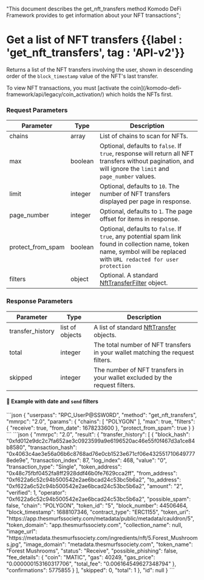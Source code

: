  "This document describes the get_nft_transfers method Komodo DeFi Framework  provides to get information about your NFT transactions";

# Get a list of NFT transfers {{label : 'get_nft_transfers', tag : 'API-v2'}}

Returns a list of the NFT transfers involving the user, shown in descending order of the `block_timestamp` value of the NFT's last transfer.

<Note>
  To view NFT transactions, you must [activate the coin](/komodo-defi-framework/api/legacy/coin_activation/) which holds the NFTs first.
</Note>

### Request Parameters

| Parameter           | Type    | Description                                                                                                                                                             |
| ------------------- | ------- | ----------------------------------------------------------------------------------------------------------------------------------------------------------------------- |
| chains              | array   | List of chains to scan for NFTs.                                                                                                                                        |
| max                 | boolean | Optional, defaults to `false`. If `true`, response will return all NFT transfers without pagination, and will ignore the `limit` and `page_number` values.              |
| limit               | integer | Optional, defaults to `10`. The number of NFT transfers displayed per page in response.                                                                                 |
| page\_number        | integer | Optional, defaults to `1`. The page offset for items in response.                                                                                                       |
| protect\_from\_spam | boolean | Optional, defaults to `false`. If `true`, any potential spam link found in collection name, token name, symbol will be replaced with `URL redacted for user protection` |
| filters             | object  | Optional. A standard [NftTransferFilter](/komodo-defi-framework/api/common_structures/nfts/#nft-transfer-filter) object.                                                |

### Response Parameters

| Parameter         | Type            | Description                                                                                                |
| ----------------- | --------------- | ---------------------------------------------------------------------------------------------------------- |
| transfer\_history | list of objects | A list of standard [NftTransfer](/komodo-defi-framework/api/common_structures/nfts/#nft-transfer) objects. |
| total             | integer         | The total number of NFT transfers in your wallet matching the request filters.                             |
| skipped           | integer         | The number of NFT transfers in your wallet excluded by the request filters.                                |

#### 📌 Example with date and `send` filters

<CodeGroup title="Get a list of NFT transfers" tag="POST" label="get_nft_transfers" mm2MethodDecorate="true">
  ```json
  {
    "userpass": "RPC_UserP@SSW0RD",
    "method": "get_nft_transfers",
    "mmrpc": "2.0",
    "params": {
      "chains": [
        "POLYGON"
      ],
      "max": true,
      "filters": {
        "receive": true,
        "from_date": 1678233600
      },
      "protect_from_spam": true
    }
  }
  ```
</CodeGroup>

<CollapsibleSection expandedText="Hide Response" collapsedText="Show Response">
  ```json
  {
    "mmrpc": "2.0",
    "result": {
      "transfer_history": [
        {
          "block_hash": "0xfd012e9dc2c7fa652ae3c0923599a9e6196520ac46e55f0f467d3a1ce84b8580",
          "transaction_hash": "0x4063c4ae3e56a06b6c8768ad76e0cb1523e671cf06e4325517106497778ede9e",
          "transaction_index": 87,
          "log_index": 468,
          "value": "0",
          "transaction_type": "Single",
          "token_address": "0x48c75fbf0452fa8ff2928ddf46b0fe7629cca2ff",
          "from_address": "0xf622a6c52c94b500542e2ae6bcad24c53bc5b6a2",
          "to_address": "0xf622a6c52c94b500542e2ae6bcad24c53bc5b6a2",
          "amount": "2",
          "verified": 1,
          "operator": "0xf622a6c52c94b500542e2ae6bcad24c53bc5b6a2",
          "possible_spam": false,
          "chain": "POLYGON",
          "token_id": "5",
          "block_number": 44506464,
          "block_timestamp": 1688107346,
          "contract_type": "ERC1155",
          "token_uri": "https://app.thesmurfssociety.com/metadata/public/metadata/cauldron/5",
          "token_domain": "app.thesmurfssociety.com",
          "collection_name": null,
          "image_url": "https://metadata.thesmurfssociety.com/ingredients/nft/5.Forest_Mushrooms.jpg",
          "image_domain": "metadata.thesmurfssociety.com",
          "token_name": "Forest Mushrooms",
          "status": "Receive",
          "possible_phishing": false,
          "fee_details": {
            "coin": "MATIC",
            "gas": 40249,
            "gas_price": "0.000000153160317706",
            "total_fee": "0.006164549627348794"
          },
          "confirmations": 5775855
        }
      ],
      "skipped": 0,
      "total": 1
    },
    "id": null
  }
  ```
</CollapsibleSection>
